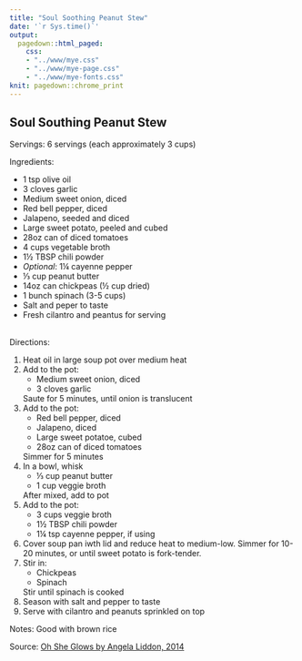 ```yaml
---
title: "Soul Soothing Peanut Stew"
date: '`r Sys.time()`'
output: 
  pagedown::html_paged:
    css: 
    - "../www/mye.css"
    - "../www/mye-page.css"
    - "../www/mye-fonts.css"
knit: pagedown::chrome_print
---
```


## Soul Southing Peanut Stew

<span class="mh">Servings:</span> 6 servings (each approximately 3 cups)
<br>

<span class="mh">Ingredients:</span>  
<div class="my2cols">
<ul>
  <li>1 tsp olive oil</li>
  <li>3 cloves garlic</li>
  <li>Medium sweet onion, diced</li>
  <li>Red bell pepper, diced</li>
  <li>Jalapeno, seeded and diced</li>
  <li>Large sweet potato, peeled and cubed</li>
  <li>28oz can of diced tomatoes</li>
  <li>4 cups vegetable broth</li>
  <li>1&frac12; TBSP chili powder</li>
  <li><i>Optional</i>: 1&frac14; cayenne pepper</li>
  <li>&frac13; cup peanut butter</li>
  <li>14oz can chickpeas (&frac12; cup dried)</li>
  <li>1 bunch spinach (3-5 cups)</li>
  <li>Salt and peper to taste</li>
  <li>Fresh cilantro and peantus for serving</li>
</ul>
</div>
<br>
<span class="mh">Directions:</span> 
<div class="my2cols">
<ol>
  <li>Heat oil in large soup pot over medium heat</li>
  <li>Add to the pot: 
    <ul>
      <li>Medium sweet onion, diced</li>
      <li>3 cloves garlic</li>
    </ul>Saute for 5 minutes, until onion is translucent 
  </li>
  <li>Add to the pot:
    <ul>
      <li>Red bell pepper, diced</li>
      <li>Jalapeno, diced</li>
      <li>Large sweet potatoe, cubed</li>
      <li>28oz can of diced tomatoes</li>
    </ul>Simmer for 5 minutes
  </li>
  <li>In a bowl, whisk
    <ul>
      <li>&frac13; cup peanut butter</li>
      <li>1 cup veggie broth</li>
    </ul>After mixed, add to pot
  </li>
  <li>Add to the pot:
    <ul>
      <li>3 cups veggie broth</li>
      <li>1&frac12; TBSP chili powder</li>
      <li>1&frac14; tsp cayenne pepper, if using</li>
    </ul>
  </li>
  <li>Cover soup pan iwth lid and reduce heat to medium-low. Simmer for 10-20 minutes, or until sweet potato is fork-tender.</li>
  <li>Stir in:
    <ul>
      <li>Chickpeas</li>
      <li>Spinach</li>
    </ul>Stir until spinach is cooked
  </li>
  <li>Season with salt and pepper to taste</li>
  <li>Serve with cilantro and peanuts sprinkled on top</li>
</ol>
</div>


<span class="mh">Notes:</span> Good with brown rice

<span class="mh">Source:</span>
<a href = "https://ohsheglows.com/book/" target="_blank">Oh She Glows by Angela Liddon, 2014</a>
